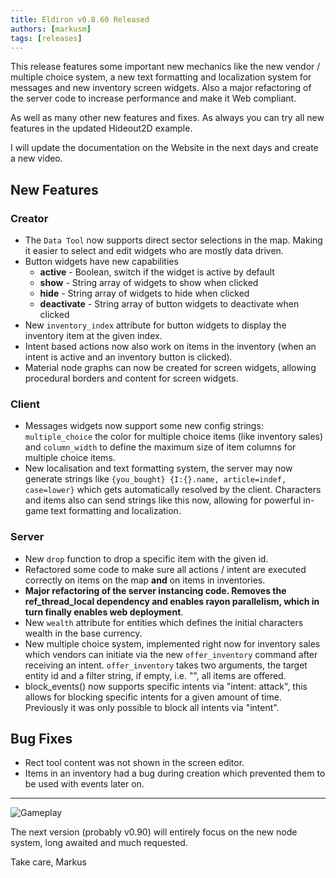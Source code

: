 ```yaml
---
title: Eldiron v0.8.60 Released
authors: [markusm]
tags: [releases]
---
```


<!-- truncate -->

This release features some important new mechanics like the new vendor / multiple choice system, a new text formatting and localization system for messages and new inventory screen widgets. Also a major refactoring of the server code to increase performance and make it Web compliant.

As well as many other new features and fixes. As always you can try all new features in the updated Hideout2D example.

I will update the documentation on the Website in the next days and create a new video.

## New Features

### Creator

- The `Data Tool` now supports direct sector selections in the map. Making it easier to select and edit widgets who are mostly data driven.
- Button widgets have new capabilities
  - **active** - Boolean, switch if the widget is active by default
  - **show** - String array of widgets to show when clicked
  - **hide** - String array of widgets to hide when clicked
  - **deactivate** - String array of button widgets to deactivate when clicked
- New `inventory_index` attribute for button widgets to display the inventory item at the given index.
- Intent based actions now also work on items in the inventory (when an intent is active and an inventory button is clicked).
- Material node graphs can now be created for screen widgets, allowing procedural borders and content for screen widgets.

### Client

- Messages widgets now support some new config strings: `multiple_choice` the color for multiple choice items (like inventory sales) and `column_width` to define the maximum size of item columns for multiple choice items.
- New localisation and text formatting system, the server may now generate strings like ```{you_bought} {I:{}.name, article=indef, case=lower}``` which gets automatically resolved by the client. Characters and items also can send strings like this now, allowing for powerful in-game text formatting and localization.

### Server

- New `drop` function to drop a specific item with the given id.
- Refactored some code to make sure all actions / intent are executed correctly on items on the map **and** on items in inventories.
- **Major refactoring of the server instancing code. Removes the ref_thread_local dependency and enables rayon parallelism, which in turn finally enables web deployment**.
- New `wealth` attribute for entities which defines the initial characters wealth in the base currency.
- New multiple choice system, implemented right now for inventory sales which vendors can initiate via the new `offer_inventory` command after receiving an intent. `offer_inventory` takes two arguments, the target entity id and a filter string, if empty, i.e. "", all items are offered.
- block_events() now supports specific intents via "intent: attack", this allows for blocking specific intents for a given amount of time. Previously it was only possible to block all intents via "intent".

## Bug Fixes

- Rect tool content was not shown in the screen editor.
- Items in an inventory had a bug during creation which prevented them to be used with events later on.

---

![Gameplay](/img/solo_screen_v0860.png)

The next version (probably v0.90) will entirely focus on the new node system, long awaited and much requested.

Take care,
Markus

